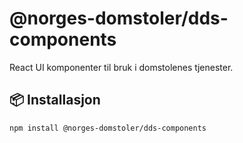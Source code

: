 
<Meta title="dds-components/Introduction" />

# @norges-domstoler/dds-components

React UI komponenter til bruk i domstolenes tjenester.

## 📦 Installasjon

```bash
npm install @norges-domstoler/dds-components
```
